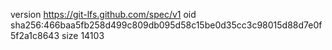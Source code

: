 version https://git-lfs.github.com/spec/v1
oid sha256:466baa5fb258d499c809db095d58c15be0d35cc3c98015d88d7e0f5f2a1c8643
size 14103
